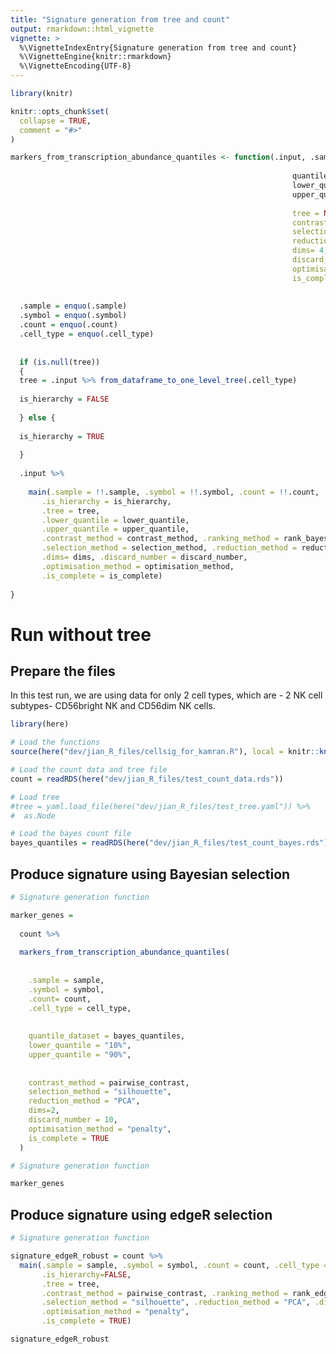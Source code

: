 ```yaml
---
title: "Signature generation from tree and count"
output: rmarkdown::html_vignette
vignette: >
  %\VignetteIndexEntry{Signature generation from tree and count}
  %\VignetteEngine{knitr::rmarkdown}
  %\VignetteEncoding{UTF-8}
---
```


```r
library(knitr)

knitr::opts_chunk$set(
  collapse = TRUE,
  comment = "#>"
)

markers_from_transcription_abundance_quantiles <- function(.input, .sample, .symbol, .count=NULL, .cell_type,
                                                               
                                                               quantile_dataset,
                                                               lower_quantile, 
                                                               upper_quantile, 
                                                              
                                                               tree = NULL,
                                                               contrast_method = pairwise_contrast, 
                                                               selection_method = "silhouette", 
                                                               reduction_method = "PCA", 
                                                               dims= 4, 
                                                               discard_number = 1000,
                                                               optimisation_method = "penalty",
                                                               is_complete = TRUE) {
  
  
  .sample = enquo(.sample)
  .symbol = enquo(.symbol)
  .count = enquo(.count)
  .cell_type = enquo(.cell_type)
  
  
  if (is.null(tree))
  {
  tree = .input %>% from_dataframe_to_one_level_tree(.cell_type)
  
  is_hierarchy = FALSE
  
  } else {
  
  is_hierarchy = TRUE
  
  }
  
  .input %>%
    
    main(.sample = !!.sample, .symbol = !!.symbol, .count = !!.count, .cell_type = !!.cell_type,
       .is_hierarchy = is_hierarchy, 
       .tree = tree,
       .lower_quantile = lower_quantile,
       .upper_quantile = upper_quantile,
       .contrast_method = contrast_method, .ranking_method = rank_bayes, .bayes= quantile_dataset,
       .selection_method = selection_method, .reduction_method = reduction_method, 
       .dims= dims, .discard_number = discard_number,
       .optimisation_method = optimisation_method,
       .is_complete = is_complete)
  
}


```

# Run without tree

## Prepare the files

In this test run, we are using data for only 2 cell types, which are - 2 NK cell subtypes- CD56bright NK and CD56dim NK cells.

```r
library(here)

# Load the functions
source(here("dev/jian_R_files/cellsig_for_kamran.R"), local = knitr::knit_global())

# Load the count data and tree file
count = readRDS(here("dev/jian_R_files/test_count_data.rds"))

# Load tree
#tree = yaml.load_file(here("dev/jian_R_files/test_tree.yaml")) %>% 
#  as.Node

# Load the bayes count file
bayes_quantiles = readRDS(here("dev/jian_R_files/test_count_bayes.rds"))

```


## Produce signature using Bayesian selection

```r

# Signature generation function

marker_genes = 
  
  count %>%
  
  markers_from_transcription_abundance_quantiles(
    
    
    .sample = sample, 
    .symbol = symbol, 
    .count= count,
    .cell_type = cell_type,
    
    
    quantile_dataset = bayes_quantiles,
    lower_quantile = "10%",
    upper_quantile = "90%",
    
    
    contrast_method = pairwise_contrast,
    selection_method = "silhouette", 
    reduction_method = "PCA", 
    dims=2, 
    discard_number = 10,
    optimisation_method = "penalty",
    is_complete = TRUE
  )


```


```r

# Signature generation function

marker_genes

```



## Produce signature using edgeR selection

```r

# Signature generation function

signature_edgeR_robust = count %>%
  main(.sample = sample, .symbol = symbol, .count = count, .cell_type = cell_type,
       .is_hierarchy=FALSE,
       .tree = tree,
       .contrast_method = pairwise_contrast, .ranking_method = rank_edgR_robust_likelihood_ratio, .rank_stat="PValue",
       .selection_method = "silhouette", .reduction_method = "PCA", .dims=2, .discard_number = 10,
       .optimisation_method = "penalty",
       .is_complete = TRUE)

```


```r

signature_edgeR_robust

```
